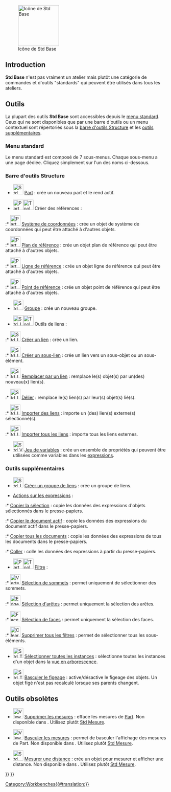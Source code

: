 <languages/>

{{Docnav/fr
|[[Workbenches/fr|Ateliers]]
|[[Assembly_Workbench/fr|Atelier Assembly]]
|IconL=
|IconR=Workbench_Assembly.svg
}}

[[Image:Freecad.svg|thumb|128px|Icône de Std Base]]

{{TOCright}}

==Introduction==

'''Std Base''' n'est pas vraiment un atelier mais plutôt une catégorie de commandes et d'outils "standards" qui peuvent être utilisés dans tous les ateliers.

<span id="Tools"></span>
==Outils==

La plupart des outils '''Std Base''' sont accessibles depuis le [[Standard_Menu/fr|menu standard]]. Ceux qui ne sont disponibles que par une barre d'outils ou un menu contextuel sont répertoriés sous la [[#Barre_d'outils_Structure|barre d'outils Structure]] et les [[#Outils_supplémentaires|outils supplémentaires]].

<span id="Standard_menu"></span>
=== Menu standard ===

Le menu standard est composé de 7 sous-menus. Chaque sous-menu a une page dédiée. Cliquez simplement sur l'un des noms ci-dessous.

<!--Veuillez garder les informations ci-dessous synchronisées avec Std_Base, Standard_Menu, Std_File_Menu etc.-->
{{StdMenu
|
[[Std_File_Menu/fr|Fichier]]
&nbsp;&nbsp;&nbsp;
[[Std_Edit_Menu/fr|Édition]]
&nbsp;&nbsp;&nbsp;
[[Std_View_Menu/fr|Affichage]]
&nbsp;&nbsp;&nbsp;
[[Std_Tools_Menu/fr|Outils]]
&nbsp;&nbsp;&nbsp;
[[Std_Macro_Menu/fr|Macro]]
&nbsp;&nbsp;&nbsp;
[[Std_Windows_Menu/fr|Fenêtre]]
&nbsp;&nbsp;&nbsp;
[[Std_Help_Menu/fr|Aide]]
}}

<span id="Structure_toolbar"></span>
=== Barre d'outils Structure ===

* [[File:Std_Part.svg|32px]] [[Std_Part/fr|Part]] : crée un nouveau part et le rend actif.

* <span id="Part_Datums">[[File:Part_CoordinateSystem.svg|x32px]][[Image:Toolbar_flyout_arrow_blue_background.svg|x32px]] Créer des références {{Version/fr|1.1}} :</span><!--Do not edit span id: the PartDesign_CompDatums pages redirect here-->

:* [[File:Part_CoordinateSystem.svg|32px]] [[Part_CoordinateSystem/fr|Système de coordonnées]] : crée un objet de système de coordonnées qui peut être attaché à d'autres objets. {{Version/fr|1.1}}

:* [[File:Part_DatumPlane.svg|32px]] [[Part_DatumPlane/fr|Plan de référence]] : crée un objet plan de référence qui peut être attaché à d'autres objets. {{Version/fr|1.1}}

:* [[File:Part_DatumLine.svg|32px]] [[Part_DatumLine/fr|Ligne de référence]] : crée un objet ligne de référence qui peut être attaché à d'autres objets. {{Version/fr|1.1}}

:* [[File:Part_DatumPoint.svg|32px]] [[Part_DatumPoint/fr|Point de référence]] : crée un objet point de référence qui peut être attaché à d'autres objets. {{Version/fr|1.1}}

* [[File:Std_Group.svg|32px]] [[Std_Group/fr|Groupe]] : crée un nouveau groupe.

* <span id="Std_LinkActions">[[File:Std_LinkMake.svg|x32px]][[Image:Toolbar_flyout_arrow_blue_background.svg|x32px]] Outils de liens :</span><!--Do not edit span id: the Draft_ArcTools pages redirect here-->

:* [[File:Std_LinkMake.svg|32px]] [[Std_LinkMake/fr|Créer un lien]] : crée un lien.

:* [[File:Std_LinkMakeRelative.svg|32px]] [[Std_LinkMakeRelative/fr|Créer un sous-lien]] : crée un lien vers un sous-objet ou un sous-élément.

:* [[File:Std_LinkReplace.svg|32px]] [[Std_LinkReplace/fr|Remplacer par un lien]] : remplace le(s) objet(s) par un(des) nouveau(x) lien(s).

:* [[File:Std_LinkUnlink.svg|32px]] [[Std_LinkUnlink/fr|Délier]] : remplace le(s) lien(s) par leur(s) objet(s) lié(s).

:* [[File:Std_LinkImport.svg|32px]] [[Std_LinkImport/fr|Importer des liens]] : importe un (des) lien(s) externe(s) sélectionné(s).

:* [[File:Std_LinkImportAll.svg|32px]] [[Std_LinkImportAll/fr|Importer tous les liens]] : importe tous les liens externes.

* [[File:Std_VarSet.svg|32px]] [[Std_VarSet/fr|Jeu de variables]] : crée un ensemble de propriétés qui peuvent être utilisées comme variables dans les [[Expressions/fr|expressions]]. {{Version/fr|1.0}}

<span id="Additional_tools"></span>
===Outils supplémentaires===

* [[File:Std_LinkMakeGroup.svg|32px]] [[Std_LinkMakeGroup/fr|Créer un groupe de liens]] : crée un groupe de liens.

* [[Std_Expressions/fr|Actions sur les expressions]] :

:* [[Std_Expressions/fr#Copier_la_sélection|Copier la sélection]] : copie les données des expressions d'objets sélectionnés dans le presse-papiers.

:* [[Std_Expressions/fr#Copier_le_document_actif|Copier le document actif]] : copie les données des expressions du document actif dans le presse-papiers.

:* [[Std_Expressions/fr#Copier_tous_les_documents|Copier tous les documents]] : copie les données des expressions de tous les documents dans le presse-papiers.

:* [[Std_Expressions/fr#Coller|Coller]] : colle les données des expressions à partir du presse-papiers.

* [[Image:Part_SelectFilter.svg|x32px]][[Image:Toolbar_flyout_arrow_blue_background.svg|x32px]] [[Part_SelectFilter/fr|Filtre]] : {{Version/fr|1.0}}

:* [[Image:Vertex-selection.svg|32px]] [[Part_SelectFilter/fr#Sélection_de_sommets|Sélection de sommets]] : permet uniquement de sélectionner des sommets.

:* [[Image:Edge-selection.svg|32px]] [[Part_SelectFilter/fr#Sélection_d'arêtes|Sélection d'arêtes]] : permet uniquement la sélection des arêtes.

:* [[Image:Face-selection.svg|32px]] [[Part_SelectFilter/fr#Sélection_de_faces|Sélection de faces]] : permet uniquement la sélection des faces.

:* [[Image:Clear-selection.svg|32px]] [[Part_SelectFilter/fr#Supprimer_tous_les_filtres|Supprimer tous les filtres]] : permet de sélectionner tous les sous-éléments.

* [[File:Std_TreeSelectAllInstances.svg|32px]] [[Std_TreeSelectAllInstances/fr|Sélectionner toutes les instances]] : sélectionne toutes les instances d'un objet dans la [[Tree_view/fr|vue en arborescence]].

* [[File:Std_ToggleFreeze.svg|32px]] [[Std_ToggleFreeze/fr|Basculer le figeage]] : active/désactive le figeage des objets. Un objet figé n'est pas recalculé lorsque ses parents changent. {{Version/fr|1.0}}

<span id="Obsolete_tools"></span>
== Outils obsolètes ==

* [[Image:View_Measure_Clear_All.svg|32px]] [[View_Measure_Clear_All/fr|Supprimer les mesures]] : efface les mesures de [[Part_Workbench/fr|Part]]. Non disponible dans {{VersionPlus/fr|1.0}}. Utilisez plutôt [[Std_Measure/fr|Std Mesure]].

* [[Image:View_Measure_Toggle_All.svg|32px]] [[View_Measure_Toggle_All/fr|Basculer les mesures]] : permet de basculer l'affichage des mesures de Part. Non disponible dans {{VersionPlus/fr|1.0}}. Utilisez plutôt [[Std_Measure/fr|Std Mesure]].

* [[Image:Std_MeasureDistance.svg|32px]] [[Std_MeasureDistance/fr|Mesurer une distance]] : crée un objet pour mesurer et afficher une distance. Non disponible dans {{VersionPlus/fr|1.0}}. Utilisez plutôt [[Std_Measure/fr|Std Mesure]].


{{Docnav/fr
|[[Workbenches/fr|Ateliers]]
|[[Assembly_Workbench/fr|Atelier Assembly]]
|IconL=
|IconR=Workbench_Assembly.svg
}}

{{Std_Base_navi{{#translation:}}}}
{{Userdocnavi{{#translation:}}}}
[[Category:Workbenches{{#translation:}}]]